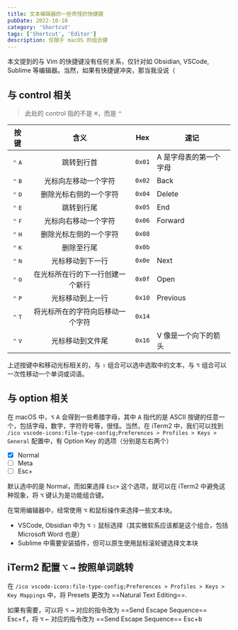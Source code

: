 ```yaml
---
title: 文本编辑器的一些奇怪的快捷键
pubDate: 2022-10-10
category: 'Shortcut'
tags: ['Shortcut', 'Editor']
description: 仅限于 macOS 的组合键
---
```


本文提到的与 Vim 的快捷键没有任何关系，仅针对如 Obsidian, VSCode, Sublime 等编辑器。当然，如果有快捷键冲突，那当我没说（

## 与 control 相关

> 此处的 control 指的不是 <kbd>⌘</kbd>，而是 <kbd>⌃</kbd>

|           按键            |               含义               | Hex | 速记                   |
|:-------------------------:|:--------------------------------:|:----------:| ---------------------- |
| <kbd>⌃</kbd> <kbd>A</kbd> |            跳转到行首            |   `0x01`   | A 是字母表的第一个字母 |
| <kbd>⌃</kbd> <kbd>B</kbd> |       光标向左移动一个字符       |   `0x02`   | Back                   |
| <kbd>⌃</kbd> <kbd>D</kbd> |      删除光标右侧的一个字符      |   `0x04`   | Delete                 |
| <kbd>⌃</kbd> <kbd>E</kbd> |            跳转到行尾            |   `0x05`   | End                    |
| <kbd>⌃</kbd> <kbd>F</kbd> |       光标向右移动一个字符       |   `0x06`   | Forward                |
| <kbd>⌃</kbd> <kbd>H</kbd> |      删除光标左侧的一个字符      |   `0x08`    |                        |
| <kbd>⌃</kbd> <kbd>K</kbd> |            删除至行尾            |   `0x0b`   |                        |
| <kbd>⌃</kbd> <kbd>N</kbd> |         光标移动到下一行         |   `0x0e`   | Next                   |
| <kbd>⌃</kbd> <kbd>O</kbd> | 在光标所在行的下一行创建一个新行 |   `0x0f`   | Open                   |
| <kbd>⌃</kbd> <kbd>P</kbd> |         光标移动到上一行         |   `0x10`   | Previous               |
| <kbd>⌃</kbd> <kbd>T</kbd> | 将光标所在的字符向后移动一个字符 |   `0x14`   |                        |
| <kbd>⌃</kbd> <kbd>V</kbd> |         光标移动到文件尾         |   `0x16`   | V 像是一个向下的箭头   |

上述按键中和移动光标相关的，与 <kbd>⇧</kbd> 组合可以选中选取中的文本，与 <kbd>⌥</kbd> 组合可以一次性移动一个单词或词语。

## 与 option 相关

在 macOS 中，<kbd>⌥</kbd> <kbd>A</kbd> 会得到一些希腊字母，其中 <kbd>A</kbd> 指代的是 ASCII 按键的任意一个，包括字母，数字，字符符号等，很怪。当然，在 iTerm2 中，我们可以找到 `/ico vscode-icons:file-type-config;Preferences > Profiles > Keys > General` 配置中，有 Option Key 的选项（分别是左右两个）

- [x] Normal
- [ ] Meta
- [ ] Esc+

默认选中的是 Normal，而如果选择 `Esc+` 这个选项，就可以在 iTerm2 中避免这种现象，将 <kbd>⌥</kbd> 键认为是功能组合键。

在常用编辑器中，经常使用 <kbd>⌥</kbd> 和鼠标操作来选择一些文本块。

- VSCode, Obsidian 中为 <kbd>⌥</kbd> <kbd>⇧</kbd> 鼠标选择（其实微软系应该都是这个组合，包括 Microsoft Word 也是）
- Sublime 中需要安装插件，但可以原生使用鼠标滚轮键选择文本块

## iTerm2 配置 <kbd>⌥</kbd> <kbd>→</kbd> 按照单词跳转

在 `/ico vscode-icons:file-type-config;Preferences > Profiles > Keys > Key Mappings` 中，将 Presets 更改为 ==Natural Text Editing==.

如果有需要，可以将 <kbd>⌥</kbd> <kbd>→</kbd> 对应的指令改为 ==Send Escape Sequence== Esc+<kbd>f</kbd>，将 <kbd>⌥</kbd> <kbd>←</kbd> 对应的指令改为 ==Send Escape Sequence== Esc+<kbd>b</kbd>



